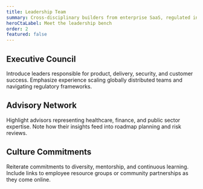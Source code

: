 ```yaml
---
title: Leadership Team
summary: Cross-disciplinary builders from enterprise SaaS, regulated industries, and civic tech leading the Apotheon.ai mission.
heroCtaLabel: Meet the leadership bench
order: 2
featured: false
---
```


[//]: # 'NOTE: HERO SLOT CONTRACT — CTA can link to a calendar or press contact for interview requests.'
[//]: # 'NOTE: Maintain inclusive language when describing team composition.'
[//]: # 'SECTION LAYOUT — This section typically expands into cards or portrait grids rendered via MDX components later on.'

## Executive Council

Introduce leaders responsible for product, delivery, security, and customer success. Emphasize
experience scaling globally distributed teams and navigating regulatory frameworks.

[//]: # 'SECTION LAYOUT — Use this area for supporting quotes, board bios, or partner testimonials when available.'

## Advisory Network

Highlight advisors representing healthcare, finance, and public sector expertise. Note how their
insights feed into roadmap planning and risk reviews.

[//]: # 'SECTION LAYOUT — Close the article by reiterating values that show up in CTA copy (careers, contact, press).'
[//]: # 'NOTE: Accessibly describe any imagery embedded here, including captions for team photos.'

## Culture Commitments

Reiterate commitments to diversity, mentorship, and continuous learning. Include links to employee
resource groups or community partnerships as they come online.
